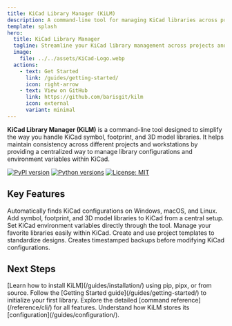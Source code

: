 ```yaml
---
title: KiCad Library Manager (KiLM)
description: A command-line tool for managing KiCad libraries across projects and workstations.
template: splash
hero:
  title: KiCad Library Manager
  tagline: Streamline your KiCad library management across projects and workstations.
  image:
    file: ../../assets/KiCad-Logo.webp
  actions:
    - text: Get Started
      link: /guides/getting-started/
      icon: right-arrow
    - text: View on GitHub
      link: https://github.com/barisgit/kilm
      icon: external
      variant: minimal
---
```



**KiCad Library Manager (KiLM)** is a command-line tool designed to simplify the way you handle KiCad symbol, footprint, and 3D model libraries. It helps maintain consistency across different projects and workstations by providing a centralized way to manage library configurations and environment variables within KiCad.

[![PyPI version](https://img.shields.io/pypi/v/kilm.svg)](https://pypi.org/project/kilm/)
[![Python versions](https://img.shields.io/pypi/pyversions/kilm.svg)](https://pypi.org/project/kilm/)
[![License: MIT](https://img.shields.io/badge/License-MIT-blue.svg)](https://opensource.org/licenses/MIT)


## Key Features

<CardGrid stagger>
	<Card title="Cross-Platform Detection" icon="laptop">
		Automatically finds KiCad configurations on Windows, macOS, and Linux.
	</Card>
	<Card title="Centralized Management" icon="setting">
		Add symbol, footprint, and 3D model libraries to KiCad from a central setup.
	</Card>
  <Card title="Environment Variables" icon="environment">
		Set KiCad environment variables directly through the tool.
	</Card>
	<Card title="Pinned Libraries" icon="pin">
		Manage your favorite libraries easily within KiCad.
	</Card>
  <Card title="Template Management" icon="folder">
		Create and use project templates to standardize designs.
	</Card>
  <Card title="Safe Updates" icon="cloud-download">
		Creates timestamped backups before modifying KiCad configurations.
	</Card>
</CardGrid>

## Next Steps

<CardGrid>
  <Card title="Installation" icon="rocket">
    [Learn how to install KiLM](/guides/installation/) using pip, pipx, or from source.
  </Card>
  <Card title="Getting Started" icon="pencil">
    Follow the [Getting Started guide](/guides/getting-started/) to initialize your first library.
  </Card>
  <Card title="Usage" icon="open-book">
    Explore the detailed [command reference](/reference/cli/) for all features.
  </Card>
   <Card title="Configuration" icon="setting">
    Understand how KiLM stores its [configuration](/guides/configuration/).
  </Card>
</CardGrid>
